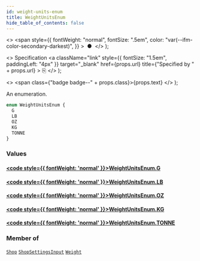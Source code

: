 ```yaml
---
id: weight-units-enum
title: WeightUnitsEnum
hide_table_of_contents: false
---
```


  <>
    <span
      style={{
        fontWeight: "normal",
        fontSize: ".5em",
        color: "var(--ifm-color-secondary-darkest)",
      }}
    >
      &nbsp;●&nbsp;
    </span>
  </>
);

  <>
    Specification
    <a
      className="link"
      style={{ fontSize: "1.5em", paddingLeft: "4px" }}
      target="\_blank"
      href={props.url}
      title={"Specified by " + props.url}
    >
      ⎘
    </a>
  </>
);

  <>
    <span class={"badge badge--" + props.class}>{props.text}</span>
  </>
);

An enumeration.

```graphql
enum WeightUnitsEnum {
  G
  LB
  OZ
  KG
  TONNE
}
```

### Values

#### [<code style={{ fontWeight: 'normal' }}>WeightUnitsEnum.<b>G</b></code>](#)

>

#### [<code style={{ fontWeight: 'normal' }}>WeightUnitsEnum.<b>LB</b></code>](#)

>

#### [<code style={{ fontWeight: 'normal' }}>WeightUnitsEnum.<b>OZ</b></code>](#)

>

#### [<code style={{ fontWeight: 'normal' }}>WeightUnitsEnum.<b>KG</b></code>](#)

>

#### [<code style={{ fontWeight: 'normal' }}>WeightUnitsEnum.<b>TONNE</b></code>](#)

>

### Member of

[`Shop`](../../../developer/api-reference/objects/shop) <Badge class="secondary" text="object"/><Bullet />[`ShopSettingsInput`](../../../developer/api-reference/inputs/shop-settings-input) <Badge class="secondary" text="input"/><Bullet />[`Weight`](../../../developer/api-reference/objects/weight) <Badge class="secondary" text="object"/>
